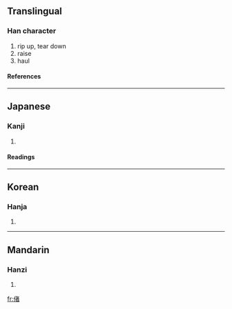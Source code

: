 ==Translingual==
===Han character===
{{Han char|rad=人|as=09|sn=11|four=|canj=人十大日 (OJKA)}}
# rip up, tear down
# raise
# haul
====References====
{{Han ref|kx=0110.240|dkj=00856|dj=0236.080|hdz=10186.120|uh=5056|ud=20566}}
----
==Japanese==
===Kanji===
{{ja-kanji|grade=|rs=人09}}
# {{defn|Japanese}}
====Readings====
{{ja-readings|on=[[しゃ]] (sha)|kun=[[さて]] (sate)}}
----
==Korean==
===Hanja===
{{ko-hanja|hangeul=차|rv=cha|mr=ch'a}}
# {{defn|Korean}}
----
==Mandarin==
===Hanzi===
{{cmn-hanzi|pin=[[chě]] (che3), [[zè]] (ze4)|wg=ch'e<sup>3</sup>, tse<sup>4</sup>}}
# {{defn|Mandarin}}

[[fr:偖]]